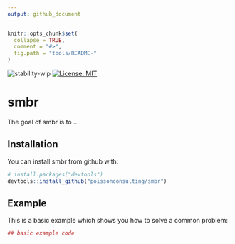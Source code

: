 ```yaml
---
output: github_document
---
```


<!-- README.md is generated from README.Rmd. Please edit that file -->

```r
knitr::opts_chunk$set(
  collapse = TRUE,
  comment = "#>",
  fig.path = "tools/README-"
)
```

![stability-wip](https://img.shields.io/badge/stability-work_in_progress-lightgrey.svg)
[![License: MIT](https://img.shields.io/badge/License-MIT-blue.svg)](https://opensource.org/licenses/MIT)

# smbr

The goal of smbr is to ...

## Installation

You can install smbr from github with:

```r
# install.packages("devtools")
devtools::install_github("poissonconsulting/smbr")
```

## Example

This is a basic example which shows you how to solve a common problem:

```r
## basic example code
```
